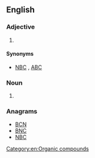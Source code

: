 {{also|CBN|C.B.N.|C. B. N.}}

==English==
{{wikipedia|dab=CBN}}

===Adjective===
{{en-adj|-}}

# {{context|military|lang=en}} {{initialism of|lang=en|[[chemical]], [[biological]], [[nuclear]]}} {{alternative form of|lang=en|NBC}}

====Synonyms====
* {{sense|chemical, biological, nuclear}} [[NBC]] , [[ABC]] 

===Noun===
{{en-noun|?}}

# {{context|organic chemistry|lang=en}} {{abbreviation of|lang=en|cannabinol}}

===Anagrams===
* [[BCN#English|BCN]] 
* [[BNC#English|BNC]]
* [[NBC#English|NBC]]

[[Category:en:Organic compounds]]